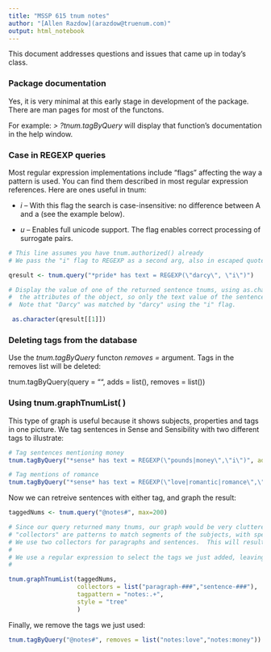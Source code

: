 ```yaml
---
title: "MSSP 615 tnum notes"
author: "[Allen Razdow](arazdow@truenum.com)"
output: html_notebook
---
```


This document addresses questions and issues that came up in today's class.  

### Package documentation  
Yes, it is very minimal at this early stage in development of the package.  There are man pages for most of the functons.

For example: *> ?tnum.tagByQuery* will display that function's documentation in the help window.


### Case in REGEXP queries

Most regular expression implementations include "flags" affecting the way a pattern is used.  You can find them described in most regular expression references. Here are ones useful in tnum:

- *i*  --
With this flag the search is case-insensitive: no difference between A and a (see the example below).

- *u* --
Enables full unicode support. The flag enables correct processing of surrogate pairs. 

```r
# This line assumes you have tnum.authorized() already
# We pass the "i" flag to REGEXP as a second arg, also in escaped quotes:

qresult <- tnum.query("*pride* has text = REGEXP(\"darcy\", \"i\")")

# Display the value of one of the returned sentence tnums, using as.character() to strip
#  the attributes of the object, so only the text value of the sentence is shown.  
#  Note that "Darcy" was matched by "darcy" using the "i" flag.  

 as.character(qresult[[1]])

```
### Deleting tags from the database

Use the _tnum.tagByQuery_ functon _removes =_ argument.  Tags in the removes list will be deleted:

tnum.tagByQuery(query = "", adds = list(), removes = list())

### Using tnum.graphTnumList( )

This type of graph is useful because it shows subjects, properties and tags in one picture.  We tag sentences in Sense and Sensibility with two different tags to illustrate:
```r
# Tag sentences mentioning money
tnum.tagByQuery("*sense* has text = REGEXP(\"pounds|money\",\"i\")", adds="notes:money")

# Tag mentions of romance
tnum.tagByQuery("*sense* has text = REGEXP(\"love|romantic|romance\",\"i\")", adds="notes:love")
```

Now we can retreive sentences with either tag, and graph the result:

```r
taggedNums <- tnum.query("@notes#", max=200)

# Since our query returned many tnums, our graph would be very cluttered if we don't do some aggregation of nodes
# "collectors" are patterns to match segments of the subjects, with special wildcard ### on which to collect nodes.
# We use two collectors for paragraphs and sentences.  This will result in collecting tags for each chapter.  
#
# We use a regular expression to select the tags we just added, leaving out the many tags added during your projects. 
# 

tnum.graphTnumList(taggedNums,
                   collectors = list("paragraph-###","sentence-###"),
                   tagpattern = "notes:.+",
                   style = "tree"
                   )
```
Finally, we remove the tags we just used:
```r
tnum.tagByQuery("@notes#", removes = list("notes:love","notes:money"))
```

